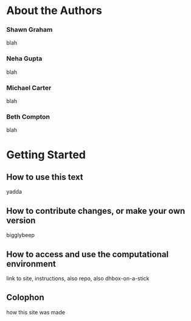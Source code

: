 \frontmatter

# About the Authors {-}

### Shawn Graham ### {-}

blah

### Neha Gupta ### {-}
 
blah

### Michael Carter ### {-}

blah

### Beth Compton ### {-}

blah 

# Getting Started {-}

## How to use this text

yadda

## How to contribute changes, or make your own version

bigglybeep

## How to access and use the computational environment

link to site, instructions, also repo, also dhbox-on-a-stick

## Colophon

how this site was made

